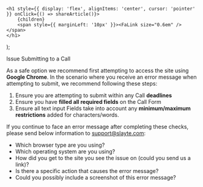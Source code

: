 

    <h1 style={{ display: 'flex', alignItems: 'center', cursor: 'pointer' }} onClick={() => shareArticle()}>
        {children} 
        <span style={{ marginLeft: '10px' }}><FaLink size="0.6em" /></span>
    </h1>
);

<ToastContainer />

<ClickableTitle>Issue Submitting to a Call</ClickableTitle>




As a safe option we recommend first attempting to access the site using **Google Chrome**. In the scenario where you receive an error message when attempting to submit, we recommend following these steps:


1. Ensure you are attempting to submit within any Call **deadlines**
2. Ensure you have **filled all required fields** on the Call Form
3. Ensure all text input Fields take into account any **minimum/maximum restrictions** added for characters/words.


If you continue to face an error message after completing these checks, please send below information to [support@slayte.com](https://docs-for-customers.slayte.com/hc/en-us/articles/support@slayte.com):


* Which browser type are you using?
* Which operating system are you using?
* How did you get to the site you see the issue on (could you send us a link)?
* Is there a specific action that causes the error message?
* Could you possibly include a screenshot of this error message?


